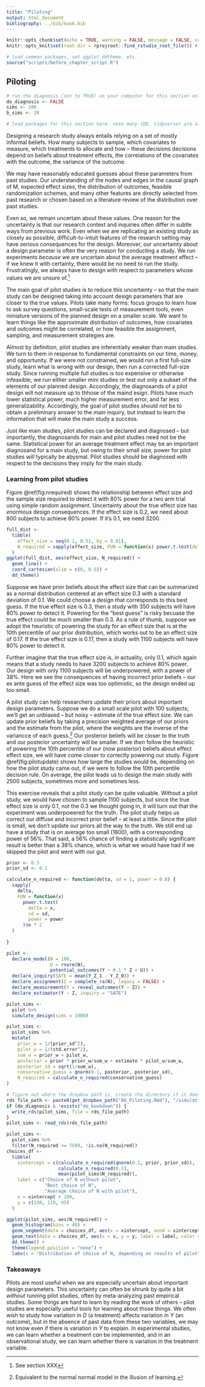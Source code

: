 ```yaml
---
title: "Piloting"
output: html_document
bibliography: ../bib/book.bib 
---
```


<!-- note do_bookdown is set in index.rmd, so we know if you're running just this .Rmd or compiling the book-->
```r
knitr::opts_chunk$set(echo = TRUE, warning = FALSE, message = FALSE, cache = FALSE)
knitr::opts_knit$set(root.dir = rprojroot::find_rstudio_root_file()) # files are all relative to RStudio project home
```

```r
# load common packages, set ggplot ddtheme, etc.
source("scripts/before_chapter_script.R")
```

<!-- start post here, do not edit above -->

## Piloting {#p4piloting}

<!-- make sure to rename the section title below -->

```r
# run the diagnosis (set to TRUE) on your computer for this section only before pushing to Github. no diagnosis will ever take place on github.
do_diagnosis <- FALSE
sims <- 100
b_sims <- 20
```

```r
# load packages for this section here. note many (DD, tidyverse) are already available, see scripts/package-list.R
```

<!-- -- can't learn causal effect -->
<!-- -- what can you learn? about Y0, about M, about se -->
<!-- -- bring in blog post -->

<!-- mini MIDA in each piloting exercise -->

Designing a research study always entails relying on a set of mostly informal beliefs. How many subjects to sample, which covariates to measure, which treatments to allocate and how -- these decisions decisions depend on beliefs about treatment effects, the correlations of the covariates with the outcome, the variance of the outcome. 

We may have reasonably educated guesses about these parameters from past studies. Our understanding of the nodes and edges in the causal graph of M, expected effect sizes, the distribution of outcomes, feasible randomization schemes, and many other features are directly selected from past research or chosen based on a literature review of the distribution over past studies. 

Even so, we remain uncertain about these values. One reason for the uncertainty is that our research context and inquiries often differ in subtle ways from previous work. Even when we are replicating an existing study as closely as possible, difficult-to-intuit features of the research setting may have serious consequences for the design. Moreover, our uncertainty about a design parameter is often the very reason for conducting a study. We run experiments *because* we are uncertain about the average treatment effect -- if we knew it with certainty, there would be no need to run the study. Frustratingly, we always have to design with respect to parameters whose values we are unsure of.^[See section XXX] 

The main goal of pilot studies is to reduce this uncertainty -- so that the main study can be designed taking into account design parameters that are closer to the true values. Pilots take many forms: focus groups to learn how to ask survey questions, small-scale tests of measurement tools, even miniature versions of the planned design on a smaller scale. We want to learn things like the approximate distribution of outcomes, how covariates and outcomes might be correlated, or how feasible the assignment, sampling, and measurement strategies are. 

Almost by definition, pilot studies are inferentially weaker than main studies. We turn to them in response to fundamental constraints on our time, money, and opportunity. If we were not constrained, we would run a first full-size study, learn what is wrong with our design, then run a corrected full-size study. Since running multiple full studies is too expensive or otherwise infeasible, we run either smaller mini studies or test out only a subset of the elements of our planned design. Accordingly, the diagnosands of a pilot design will not measure up to thhose of the maind esign. Pilots have much lower statistical power, much higher measurement error, and far less generalizability. Accordingly, the goal of pilot studies should *not* be to obtain a preliminary answer to the main inquiry, but instead to learn the information that will make the main study a success. 

Just like main studies, pilot studies can be declared and diagnosed -- but importantly, the diagnosands for main and pilot studies need not be the same. Statistical power for an average treatment effect may be an important diagnosand for a main study, but owing to their small size, power for pilot studies will typically be abysmal. Pilot studies should be diagnosed with respect to the decisions they imply for the main study. 

### Learning from pilot studies

Figure \@ref(fig:nrequired) shows the relationship between effect size and the sample size required to detect it with 80\% power for a two arm trial using simple random assignment. Uncertainty about the true effect size has *enormous* design consequences. If the effect size is 0.2, we need about 800 subjects to achieve 80% power. If it's 0.1, we need 3200. 

```r
full_dist <- 
  tibble(
    effect_size = seq(0.1, 0.51, by = 0.01),
    N_required = sapply(effect_size, FUN = function(x) power.t.test(delta = x, sd = 1, power = 0.8)$n *2)
  )
ggplot(full_dist, aes(effect_size, N_required)) +
  geom_line() +
  coord_cartesian(xlim = c(0, 0.5)) +
  dd_theme()
```


Suppose we have prior beliefs about the effect size that can be summarized as a normal distribution centered at an effect size 0.3 with a standard deviation of 0.1. We could choose a design that corresponds to this best guess. If the true effect size is 0.3, then a study with 350 subjects will have 80% power to detect it. Powering for the "best guess" is risky becuase the true effect could be much smaller than 0.3. As a rule of thumb, suppose we adopt the heuristic of powering the study for an effect size that is at the 10th percentile of our prior distribution, which works out to be an effect size of 0.17. If the true effect size is 0.17, then a study with 1100 subjects will have 80% power to detect it. 

Further imagine that the true effect size is, in actuality, only 0.1, which again means that a study needs to have 3200 subjects to achieve 80% power. Our design with only 1100 subjects will be underpowered, with a power of 38%. Here we see the consequences of having incorrect prior beliefs -- our ex ante guess of the effect size was too optimistic, so the design ended up too small. 

A pilot study can help researchers update their priors about important design parameters. Suppose we do a small scale pilot with 100 subjects; we'll get an unbiased -- but noisy -- estimate of the true effect size. We can update prior beliefs by taking a precision weighted average of our priors and the estimate from the pilot, where the weights are the inverse of the variancce of each guess.^[Equivalent to the normal normal model in the illusion of learning.] Our posterior beliefs will be closer to the truth and our posterior uncertainty will be smaller. If we *then* follow the heuristic of powering the 10th percentile of our (now posterior) beliefs about effect effect size, we will have come closer to correctly powering our study. Figure \@ref(fig:pilotupdate) shows how large the studies would be, depending on how the pilot study came out, if we were to follow the 10th percentile decision rule. On average, the pilot leads us to design the main study with 2500 subjects, sometimes more and sometimes less.

This exercise reveals that a pilot study can be quite valuable. Without a pilot study, we would have chosen to sample 1100 subjects, but since the true effect size is only 0.1, not the 0.3 we thought going in, it will turn out that the experiment was underpowered for the truth. The pilot study helps us correct our diffuse and incorrect prior belief -- at least a little. Since the pilot is small, we don't update our priors all the way to the truth. We still end up have a study that is on average too small (1800), with a corresponding power of 56%. That said, a 56% chance of finding a statistically significant result is better than a 38% chance, which is what we would have had if we skipped the pilot and went with our gut.


```r
prior <- 0.3
prior_sd <- 0.1

calculate_n_required <- function(delta, sd = 1, power = 0.8) {
  sapply(
    delta,
    FUN = function(x)
      power.t.test(
        delta = x,
        sd = sd,
        power = power
      )$n * 2
  )
  
}

pilot <-
  declare_model(N = 100,
                U = rnorm(N),
                potential_outcomes(Y ~ 0.1 * Z + U)) +
  declare_inquiry(SATE = mean(Y_Z_1 - Y_Z_0)) +
  declare_assignment(Z = complete_ra(N), legacy = FALSE) +
  declare_measurement(Y = reveal_outcomes(Y ~ Z)) +
  declare_estimator(Y ~ Z, inquiry = "SATE")
```

```r
pilot_sims <- 
  pilot %>%
  simulate_design(sims = 1000)

pilot_sims <-
  pilot_sims %>%
  mutate(
    prior_w = 1/(prior_sd^2),
    pilot_w = 1/(std.error^2),
    sum_w = prior_w + pilot_w,
    posterior = prior * prior_w/sum_w + estimate * pilot_w/sum_w,
    posterior_sd = sqrt(1/sum_w),
    conservative_guess = qnorm(0.1, posterior, posterior_sd),
    N_required = calculate_n_required(conservative_guess)
)
```


```r
# figure out where the dropbox path is, create the directory if it doesn't exist, and name the RDS file
rds_file_path <- paste0(get_dropbox_path("06_Piloting.Rmd"), "/simulation_df.RDS")
if (do_diagnosis & !exists("do_bookdown")) {
  write_rds(pilot_sims, file = rds_file_path)
}
pilot_sims <- read_rds(rds_file_path)
```

```r
pilot_sims <-
  pilot_sims %>%
  filter(N_required <= 7500, !is.na(N_required))
choices_df <-
  tibble(
    xintercept = c(calculate_n_required(qnorm(0.1, prior, prior_sd)),
                   calculate_n_required(0.1),
                   mean(pilot_sims$N_required)),
    label = c("Choice of N without pilot",
              "Best choice of N",
              "Average choice of N with pilot"),
    x = xintercept + 100,
    y = c(130, 110, 95)
  )

ggplot(pilot_sims, aes(N_required)) + 
  geom_histogram(bins = 40) +
  geom_segment(data = choices_df, aes(x = xintercept, xend = xintercept, y = 0, yend = y - 5, color = label)) +
  geom_text(data = choices_df, aes(x = x, y = y, label = label, color = label), hjust = 0.2) +
  dd_theme() +
  theme(legend.position = "none") +
  labs(x = "Distribution of choice of N, depending on results of pilot")
```


### Takeaways

Pilots are most useful when we are especially uncertain about important design parameters. This uncertainty can often be shrunk by quite a bit *without* running pilot studies, often by meta-analyzing past empirical studies. Some things are hard to learn by reading the work of others -- pilot studies are especially useful tools for learning about those things. We often wish to study how variation in $D$ (a treatment) affects variation in $Y$ (an outcome), but in the absence of past data from these two variables, we may not know even if there is variation in $Y$ to explain. In experimental studies, we can learn whether a treatment *can* be implemented, and in an observational study, we can learn whether there is variation in the treatment variable.

<!-- Pilot studies share a lot in common with baseline measurement. A baseline measurement phase can sometimes be used instead of a pilot to learn about some empirical features. If our sample size is fixed and we are interested in learning whether some outcome measures vary across units or how they covary, we can measure them in the baseline and then make adjustments before a posttreatment survey. We will still control for our imperfect measures at baseline to improve efficiency. -->

<!-- Diagnosing the pilot study on its own provides stark insights, which amount to: we cannot provide answers to the inquiry in the main study, and should not try to do so. There are also aspects of the logistics of research that within time and financial constraints we simply cannot learn until we run the main study. Science is imperfect, and also iterative, but these mistakes or suboptimal design choices also often lead to discoveries. -->

<!-- -- how does it help to diagnose the design together? the properties of the main study *change* when we do a pilot. This is because if we run the pilot study, we are doing so to make decisions about how to run the main study, and so our *design* of the main study and thus its results may depend on the *results* (and design) of the pilot study.  -->

<!-- In this section, we illustrate several general principles that flow from diagnosing pilot studies.  -->

<!-- Purposes of pilot studies: -->

<!-- Existence proofs: -->
<!-- -- is there variation in Y -->
<!-- -- is there variation in X -->
<!-- -- what are nodes in M -->
<!-- -- what are feasible D's, what are feasible treatments / can you implement the treatment (existence proof) -->

<!-- Harder questions requiring bigger sample sizes: -->
<!-- -- what is the distribution of X (helps select stratification proportions etc.) -->
<!-- -- what is the standard deviation of Y0 -->

<!-- #### Assessing a pilot design -->

<!-- declare pilot itself and diagnose just as if it were the main study -->

<!-- if you can't learn the answer, don't make any decisions based on it -->

<!-- #### Assessing a sequenced design -->

<!-- if you are making decisions about MIDA for main study based on pilot, diagnose the procedure of two studies, think about POs of pilot -->

<!-- #### Pilots and baselines -->

<!-- Designs can be reassessed after baselines and before treatment assignment -- so some of the questions you might do a pilot for can just be answered in a baseline -->


<!-- #### BLOG material -->

<!-- Data collection is expensive, and we often only get one bite at the apple. In response, we often conduct an inexpensive (and small) pilot test to help better design the study. Pilot studies have many virtues, including practicing the logistics of data collection and improving measurement tools. But using pilots to get noisy estimates in order to determine sample sizes for scale up comes with risks. -->

<!-- Pilot studies are often used to get a guess of the average effect size, which is then plugged into power calculators when designing the full study. -->

<!-- The procedure is: -->

<!-- 1. Conduct a small pilot study (say, N = 50) -->
<!-- 2. Obtain an estimate of the effect size (this is noisy, but better than nothing!) -->
<!-- 3. Conduct a power analysis for a larger study (say, N = 500) on the basis of the estimated effect size in the pilot -->

<!-- We show in this post that this procedure turns out to be dangerous: at common true effect sizes found in the social sciences, you are at risk of selecting an underpowered design based on the noisy effect estimate in your pilot study. -->

<!-- A different procedure has better properties: -->

<!-- 1. Conduct a small pilot study (say, N = 50) -->
<!-- 2. Obtain an estimate of the **standard deviation of the outcome variable** (again, this is a noisy estimate but better than nothing!) -->
<!-- 3. Estimate the minimum detectable effect (MDE) for a larger study (say, N = 500), using the estimated standard deviation -->

<!-- We show what happens in each procedure, using DeclareDesign. In each case, we'll think about a decision the researcher wants to make based on the pilot: should I move forward with my planned study, or should I go back to the drawing board? We'll rely on power to make that decision in the first procedure and the MDE in the second procedure. -->


<!-- [omitting code] -->


<!-- For each true effect size, the simulations will give us a distribution of estimated effects that a researcher might use as a basis for power analysis. For example, for a true effect size of 0 the researcher might still estimate an effect of 0.10, and so conduct their power analysis assuming that the true effect is 0.10. For each true effect, we can thus construct a distribution of *power estimates* a researcher might obtain from *estimated* effects. Since we know the true power for the true underlying effect, we can compare the distribution of post-hoc power estimates to the true power one would estimate if one knew the true effect size. -->


<!-- What did we find? In the plot, we show our guesses for the power of the main study based on our pilot effect size estimates.  -->

<!-- At high true effect sizes (top row), we do pretty well. Most of our guesses are above 80\% power, leading us to the correct decision that the study is powered. Indeed we often *underestimate* our power in these cases meaning that we run larger studies than we need to. -->

<!-- However, at low true effect sizes (bottom row) we show we are equally likely to find that the design is in fact powered as underpowered. We are equally likely to guess the power of the design is 90% as 10%. There is a good chance that we will falsely infer that our design is well powered just because we happened to get a high estimate from a noisy pilot. -->

<!-- ### How about estimating the standard deviation of the outcome? -->

<!-- Now, let's look at the second approach. Here, instead of using our pilot study to estimate the effect size for a power calculation, we estimate the **standard deviation of the outcome** and use this to calculate the main study's minimum detectable effect. The decision we want to make is: is this MDE small enough to be able to rule out substantively important effects? -->

<!-- We calculate the minimum detectable effect size using the approximation from [@gelman2006data, pg. 441], 2.8 times the estimated standard error. We estimate the standard error using Equation 3.6 from @gerber2012field.  -->



<!-- In summary, pilot studies can be valuable in planning research for many reasons, but power calculations based on noisy effect size estimates can be misleading. A better approach is to use the pilot to learn about the distribution of outcome variables. The variability of the outcome variable can then be plugged into MDE formulas or even power calculations with, say, the smallest effect size of political, economic, or social importance. -->

<!-- In the same spirit, pilot studies could also be used to learn the strength of the correlation between pre-treatment covariates and the outcome variable. With this knowledge in hand, researchers can develop their expectations about how much precision there is to be gained from covariate control or blocking. -->






